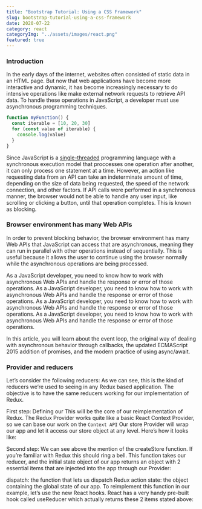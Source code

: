 ```yaml
---
title: "Bootstrap Tutorial: Using a CSS Framework"
slug: bootstrap-tutorial-using-a-css-framework
date: 2020-07-22
category: react
categoryImg: "../assets/images/react.png"
featured: true
---
```


### Introduction

In the early days of the internet, websites often consisted of static data in an HTML page. But now that web applications have become more interactive and dynamic, it has become increasingly necessary to do intensive operations like make external network requests to retrieve API data. To handle these operations in JavaScript, a developer must use asynchronous programming techniques.

```javascript
function myFunction() {
  const iterable = [10, 20, 30]
  for (const value of iterable) {
    console.log(value)
  }
}
```

Since JavaScript is a [single-threaded](https://example.com) programming language with a synchronous execution model that proccesses one operation after another, it can only process one statement at a time. However, an action like requesting data from an API can take an indeterminate amount of time, depending on the size of data being requested, the speed of the network connection, and other factors. If API calls were performed in a synchronous manner, the browser would not be able to handle any user input, like scrolling or clicking a button, until that operation completes. This is known as blocking.

### Browser environment has many Web APIs

In order to prevent blocking behavior, the browser environment has many Web APIs that JavaScript can access that are asynchronous, meaning they can run in parallel with other operations instead of sequentially. This is useful because it allows the user to continue using the browser normally while the asynchronous operations are being processed.

<Callout>
  As a JavaScript developer, you need to know how to work with asynchronous Web
  APIs and handle the response or error of those operations.
</Callout>

<Callout variant="yellow">
  As a JavaScript developer, you need to know how to work with asynchronous Web
  APIs and handle the response or error of those operations.
</Callout>
<Callout variant="red">
  As a JavaScript developer, you need to know how to work with asynchronous Web
  APIs and handle the response or error of those operations.
</Callout>
<Callout variant="purple">
  As a JavaScript developer, you need to know how to work with asynchronous Web
  APIs and handle the response or error of those operations.
</Callout>

In this article, you will learn about the event loop, the original way of dealing with asynchronous behavior through callbacks, the updated ECMAScript 2015 addition of promises, and the modern practice of using async/await.

### Provider and reducers

Let’s consider the following reducers:
As we can see, this is the kind of reducers we’re used to seeing in any Redux based application. The objective is to have the same reducers working for our implementation of Redux.

First step: Defining our This will be the core of our reimplementation of Redux. The Redux Provider works quite like a basic React Context Provider, so we can base our work on the `Context API` Our store Provider will wrap our app and let it access our store object at any level. Here’s how it looks like:

Second step: We can see above the mention of the createStore function. If you’re familiar with Redux this should ring a bell. This function takes our reducer, and the initial state object of our app returns an object with 2 essential items that are injected into the app through our Provider:

dispatch: the function that lets us dispatch Redux action
state: the object containing the global state of our app.
To reimplement this function in our example, let’s use the new React hooks. React has a very handy pre-built hook called useReducer which actually returns these 2 items stated above:
